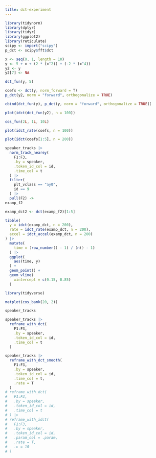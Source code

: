 ```yaml
---
title: dct-experiment
---
```


```r
library(tidynorm)
library(dplyr)
library(tidyr)
library(ggplot2)
library(reticulate)
scipy <- import("scipy")
p_dct <- scipy$fft$dct
```

```r
x <- seq(0, 1, length = 10)
y <- 5 + x + (2 * (x^2)) + (-2 * (x^4))
y2 <- y
y2[7] <- NA
```

```r
dct_fun(y, 5)
```

```r
coefs <- dct(y, norm_forward = T)
p_dct(y2, norm = "forward", orthogonalize = TRUE)
```

```r
cbind(dct_fun(y), p_dct(y, norm = "forward", orthogonalize = TRUE))
```

```r
plot(idct(dct_fun(y2), n = 100))
```

```r
cos_fun(2L, 1L, 10L)
```

```r
plot(idct_rate(coefs, n = 100))
```

```r
plot(idct(coefs[1:5], n = 200))
```

```r
speaker_tracks |>
  norm_track_nearey(
    F1:F3,
    .by = speaker,
    .token_id_col = id,
    .time_col = t
  ) |>
  filter(
    plt_vclass == "ay0",
    id == 9
  ) |>
  pull(F2) ->
examp_f2
```

```r
examp_dct2 <- dct(examp_f2)[1:5]
```

```r
tibble(
  y = idct(examp_dct, n = 200),
  rate = idct_rate(examp_dct, n = 200),
  accel = idct_accel(examp_dct, n = 200)
) |>
  mutate(
    time = (row_number() - 1) / (n() - 1)
  ) |>
  ggplot(
    aes(time, y)
  ) +
  geom_point() +
  geom_vline(
    xintercept = c(0.15, 0.85)
  )
```

```r
library(tidyverse)
```

```r
matplot(cos_bank(20, 2))
```

```r
speaker_tracks
```

```r
speaker_tracks |>
  reframe_with_dct(
    F1:F3,
    .by = speaker,
    .token_id_col = id,
    .time_col = t
  )
```

```r
speaker_tracks |>
  reframe_with_dct_smooth(
    F1:F3,
    .by = speaker,
    .token_id_col = id,
    .time_col = t,
    .rate = T
  )
# reframe_with_dct(
#   F1:F3,
#   .by = speaker,
#   .token_id_col = id,
#   .time_col = t
# ) |>
# reframe_with_idct(
#   F1:F3,
#   .by = speaker,
#   .token_id_col = id,
#   .param_col = .param,
#   .rate = T,
#   .n = 10
# )
```
